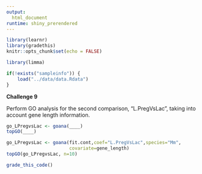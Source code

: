 ```yaml
---
output: 
  html_document
runtime: shiny_prerendered
---
```


```r
library(learnr)
library(gradethis)
knitr::opts_chunk$set(echo = FALSE)
```

```r
library(limma)
```

```r
if(!exists("sampleinfo")) {
    load("../data/data.Rdata")
}
```

**Challenge 9**

Perform GO analysis for the second comparison, "L.PregVsLac", taking into account gene length information.

```r
go_LPregvsLac <- goana(____)
topGO(____)
```

```r
go_LPregvsLac <- goana(fit.cont,coef="L.PregVsLac",species="Mm",
                       covariate=gene_length)
topGO(go_LPregvsLac, n=10)
```

```r
grade_this_code()
```